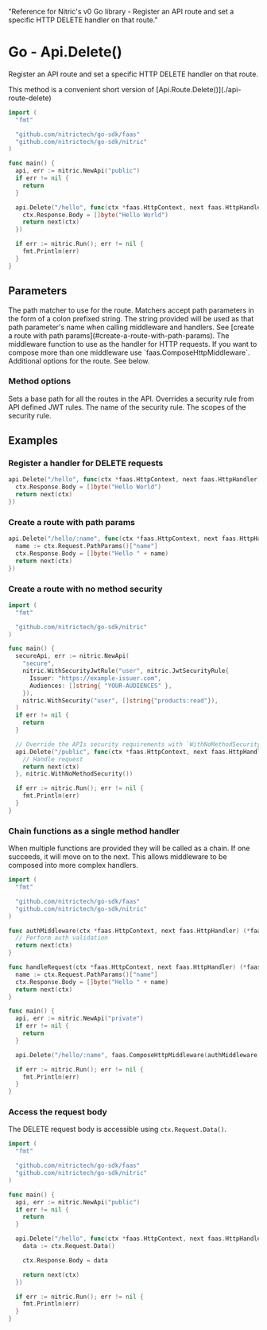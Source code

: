   "Reference for Nitric's v0 Go library - Register an API route and set a specific HTTP DELETE handler on that route."

# Go - Api.Delete()

Register an API route and set a specific HTTP DELETE handler on that route.

<Note>
  This method is a convenient short version of
  [Api.Route.Delete()](./api-route-delete)
</Note>

```go
import (
  "fmt"

  "github.com/nitrictech/go-sdk/faas"
  "github.com/nitrictech/go-sdk/nitric"
)

func main() {
  api, err := nitric.NewApi("public")
  if err != nil {
    return
  }

  api.Delete("/hello", func(ctx *faas.HttpContext, next faas.HttpHandler) (*faas.HttpContext, error) {
    ctx.Response.Body = []byte("Hello World")
    return next(ctx)
  })

  if err := nitric.Run(); err != nil {
    fmt.Println(err)
  }
}
```

## Parameters

<Properties>
  <Property name="match" required type="string">
    The path matcher to use for the route. Matchers accept path parameters in
    the form of a colon prefixed string. The string provided will be used as
    that path parameter's name when calling middleware and handlers. See [create
    a route with path params](#create-a-route-with-path-params).
  </Property>
  <Property name="middleware" required type="HttpMiddleware">
    The middleware function to use as the handler for HTTP requests. If you want
    to compose more than one middleware use `faas.ComposeHttpMiddleware`.
  </Property>
  <Property name="options" type="...MethodOption">
    Additional options for the route. See below.
  </Property>
</Properties>

### Method options

<Properties>
  <Property name="WithNoMethodSecurity()" type="MethodOption">
    Sets a base path for all the routes in the API.
  </Property>
  <Property name="WithMethodSecurity()" type="MethodOption">
    Overrides a security rule from API defined JWT rules.
    <Properties nested>
      <Property name="name" required type="string">
        The name of the security rule.
      </Property>
      <Property name="scopes" required type="[]string">
        The scopes of the security rule.
      </Property>
    </Properties>
  </Property>
</Properties>

## Examples

### Register a handler for DELETE requests

```go
api.Delete("/hello", func(ctx *faas.HttpContext, next faas.HttpHandler) (*faas.HttpContext, error) {
  ctx.Response.Body = []byte("Hello World")
  return next(ctx)
})
```

### Create a route with path params

```go
api.Delete("/hello/:name", func(ctx *faas.HttpContext, next faas.HttpHandler) (*faas.HttpContext, error) {
  name := ctx.Request.PathParams()["name"]
  ctx.Response.Body = []byte("Hello " + name)
  return next(ctx)
})
```

### Create a route with no method security

```go
import (
  "fmt"

  "github.com/nitrictech/go-sdk/nitric"
)

func main() {
  secureApi, err := nitric.NewApi(
    "secure",
    nitric.WithSecurityJwtRule("user", nitric.JwtSecurityRule{
      Issuer: "https://example-issuer.com",
      Audiences: []string{ "YOUR-AUDIENCES" },
    }),
    nitric.WithSecurity("user", []string{"products:read"}),
  )
  if err != nil {
    return
  }

  // Override the APIs security requirements with `WithNoMethodSecurity()`
  api.Delete("/public", func(ctx *faas.HttpContext, next faas.HttpHandler) (*faas.HttpContext, error) {
    // Handle request
    return next(ctx)
  }, nitric.WithNoMethodSecurity())

  if err := nitric.Run(); err != nil {
    fmt.Println(err)
  }
}
```

### Chain functions as a single method handler

When multiple functions are provided they will be called as a chain. If one succeeds, it will move on to the next. This allows middleware to be composed into more complex handlers.

```go
import (
  "fmt"

  "github.com/nitrictech/go-sdk/faas"
  "github.com/nitrictech/go-sdk/nitric"
)

func authMiddleware(ctx *faas.HttpContext, next faas.HttpHandler) (*faas.HttpContext, error) {
  // Perform auth validation
  return next(ctx)
}

func handleRequest(ctx *faas.HttpContext, next faas.HttpHandler) (*faas.HttpContext, error) {
  name := ctx.Request.PathParams()["name"]
  ctx.Response.Body = []byte("Hello " + name)
  return next(ctx)
}

func main() {
  api, err := nitric.NewApi("private")
  if err != nil {
    return
  }

  api.Delete("/hello/:name", faas.ComposeHttpMiddleware(authMiddleware, handleRequest))

  if err := nitric.Run(); err != nil {
    fmt.Println(err)
  }
}
```

### Access the request body

The DELETE request body is accessible using `ctx.Request.Data()`.

```go
import (
  "fmt"

  "github.com/nitrictech/go-sdk/faas"
  "github.com/nitrictech/go-sdk/nitric"
)

func main() {
  api, err := nitric.NewApi("public")
  if err != nil {
    return
  }

  api.Delete("/hello", func(ctx *faas.HttpContext, next faas.HttpHandler) (*faas.HttpContext, error) {
    data := ctx.Request.Data()

    ctx.Response.Body = data

    return next(ctx)
  })

  if err := nitric.Run(); err != nil {
    fmt.Println(err)
  }
}
```
